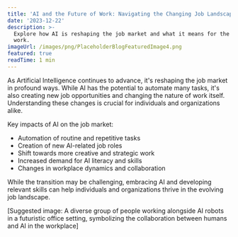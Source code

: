 ```yaml
---
title: 'AI and the Future of Work: Navigating the Changing Job Landscape'
date: '2023-12-22'
description: >-
  Explore how AI is reshaping the job market and what it means for the future of
  work.
imageUrl: /images/png/PlaceholderBlogFeaturedImage4.png
featured: true
readTime: 1 min
---
```


As Artificial Intelligence continues to advance, it's reshaping the job market in profound ways. While AI has the potential to automate many tasks, it's also creating new job opportunities and changing the nature of work itself. Understanding these changes is crucial for individuals and organizations alike.

Key impacts of AI on the job market:

- Automation of routine and repetitive tasks
- Creation of new AI-related job roles
- Shift towards more creative and strategic work
- Increased demand for AI literacy and skills
- Changes in workplace dynamics and collaboration

While the transition may be challenging, embracing AI and developing relevant skills can help individuals and organizations thrive in the evolving job landscape.

[Suggested image: A diverse group of people working alongside AI robots in a futuristic office setting, symbolizing the collaboration between humans and AI in the workplace]
